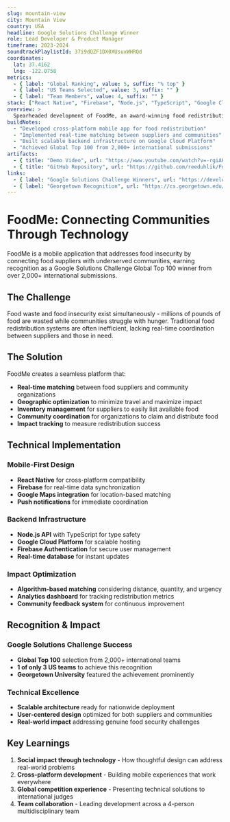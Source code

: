 ```yaml
---
slug: mountain-view
city: Mountain View
country: USA
headline: Google Solutions Challenge Winner
role: Lead Developer & Product Manager
timeframe: 2023-2024
soundtrackPlaylistId: 37i9dQZF1DX0XUsuxWHRQd
coordinates:
  lat: 37.4162
  lng: -122.0758
metrics:
  - { label: "Global Ranking", value: 5, suffix: "% top" }
  - { label: "US Teams Selected", value: 3, suffix: "" }
  - { label: "Team Members", value: 4, suffix: "" }
stack: ["React Native", "Firebase", "Node.js", "TypeScript", "Google Cloud", "Mobile Development"]
overview: >
  Spearheaded development of FoodMe, an award-winning food redistribution mobile app connecting suppliers with underserved communities. Earned Google Solutions Challenge Global Top 100 recognition as 1 of only 3 US teams selected from 2,000+ global submissions.
buildNotes:
  - "Developed cross-platform mobile app for food redistribution"
  - "Implemented real-time matching between suppliers and communities"
  - "Built scalable backend infrastructure on Google Cloud Platform"
  - "Achieved Global Top 100 from 2,000+ international submissions"
artifacts:
  - { title: "Demo Video", url: "https://www.youtube.com/watch?v=-rgiAKuSCuY&ab_channel=MattJordan", type: "video" }
  - { title: "GitHub Repository", url: "https://github.com/reeduhlik/FoodMe", type: "document" }
links:
  - { label: "Google Solutions Challenge Winners", url: "https://developers.google.com/community/gdsc-solution-challenge/winners#:~:text=FoodMe%20(United%20States)%20%2D%20Reed%20Uhlik%2C%20Chloe%20Meuse%2C%20Chris%20Tenegy%2C%20Matthew%20Jordan", type: "external" }
  - { label: "Georgetown Recognition", url: "https://cs.georgetown.edu/news-story/cs-students-advance-to-top-100-teams-in-google-competition/", type: "external" }
---
```


# FoodMe: Connecting Communities Through Technology

FoodMe is a mobile application that addresses food insecurity by connecting food suppliers with underserved communities, earning recognition as a Google Solutions Challenge Global Top 100 winner from over 2,000+ international submissions.

## The Challenge

Food waste and food insecurity exist simultaneously - millions of pounds of food are wasted while communities struggle with hunger. Traditional food redistribution systems are often inefficient, lacking real-time coordination between suppliers and those in need.

## The Solution

FoodMe creates a seamless platform that:

- **Real-time matching** between food suppliers and community organizations
- **Geographic optimization** to minimize travel and maximize impact  
- **Inventory management** for suppliers to easily list available food
- **Community coordination** for organizations to claim and distribute food
- **Impact tracking** to measure redistribution success

## Technical Implementation

### Mobile-First Design
- **React Native** for cross-platform compatibility
- **Firebase** for real-time data synchronization
- **Google Maps integration** for location-based matching
- **Push notifications** for immediate coordination

### Backend Infrastructure  
- **Node.js API** with TypeScript for type safety
- **Google Cloud Platform** for scalable hosting
- **Firebase Authentication** for secure user management
- **Real-time database** for instant updates

### Impact Optimization
- **Algorithm-based matching** considering distance, quantity, and urgency
- **Analytics dashboard** for tracking redistribution metrics
- **Community feedback system** for continuous improvement

## Recognition & Impact

### Google Solutions Challenge Success
- **Global Top 100** selection from 2,000+ international teams
- **1 of only 3 US teams** to achieve this recognition
- **Georgetown University** featured the achievement prominently

### Technical Excellence
- **Scalable architecture** ready for nationwide deployment
- **User-centered design** optimized for both suppliers and communities
- **Real-world impact** addressing genuine food security challenges

## Key Learnings

1. **Social impact through technology** - How thoughtful design can address real-world problems
2. **Cross-platform development** - Building mobile experiences that work everywhere
3. **Global competition experience** - Presenting technical solutions to international judges
4. **Team collaboration** - Leading development across a 4-person multidisciplinary team
